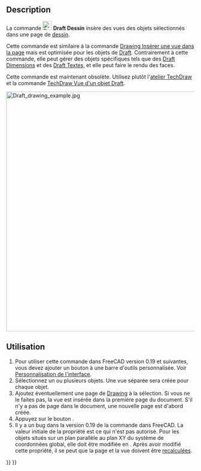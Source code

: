 <languages/>

{{Docnav/fr
|
|
|[[Draft_Workbench/fr|Atelier Draft]]
|IconL=
|IconR=
|IconC=Workbench_Draft.svg
}}

{{VeryImportantMessage|CETTE COMMANDE EST OBSOLETE<br>
Cette commande et l'[[Drawing_Workbench/fr|atelier Drawing]] avec lequel elle fonctionne ne sont plus disponibles dans la {{VersionPlus/fr|0.21}}. Utilisez l'[[TechDraw_Workbench/fr|atelier TechDraw]] et la commande [[TechDraw_DraftView/fr|TechDraw Vue d'un objet Draft]] à la place.}}

{{GuiCommand/fr
|Name=Draft Drawing
|Name/fr=Draft Dessin
|Workbenches=[[Drawing_Workbench/fr|Drawing]], [[Draft_Workbench/fr|Draft]], [[Arch_Workbench/fr|Arch]]
|SeeAlso=[[TechDraw_DraftView/fr|TechDraw Vue d'un objet Draft]]
}}

==Description==

La commande [[Image:Draft_Drawing.svg|24px]] '''Draft Dessin''' insère des vues des objets sélectionnés dans une page de [[Drawing_Workbench/fr|dessin]].

Cette commande est similaire à la commande [[Drawing_View|Drawing Insérer une vue dans la page]] mais est optimisée pour les objets de [[Draft_Workbench/fr|Draft]]. Contrairement à cette commande, elle peut gérer des objets spécifiques tels que des [[Draft_Dimension/fr|Draft Dimensions]] et des [[Draft_Text/fr|Draft Textes]], et elle peut faire le rendu des faces.

Cette commande est maintenant obsolète. Utilisez plutôt l'[[TechDraw_Workbench/fr|atelier TechDraw]] et la commande [[TechDraw_DraftView/fr|TechDraw Vue d'un objet Draft]].

[[Image:Draft drawing example.jpg|640px]]
{{Caption|A gauche, les objets Draft sélectionnés. A droite, les vues de dessin créées.}}

<span id="Usage"></span>
==Utilisation==

# Pour utiliser cette commande dans FreeCAD version 0.19 et suivantes, vous devez ajouter un bouton à une barre d'outils personnalisée. Voir [[Interface_Customization/fr|Personnalisation de l'interface]].
# Sélectionnez un ou plusieurs objets. Une vue séparée sera créée pour chaque objet.
# Ajoutez éventuellement une page de [[Drawing_Workbench/fr|Drawing]] à la sélection. Si vous ne le faites pas, la vue est insérée dans la première page du document. S'il n'y a pas de page dans le document, une nouvelle page est d'abord créée.
# Appuyez sur le bouton {{Button|[[Image:Draft_Drawing.svg|16px]] [[Draft_Drawing/fr|Draft Dessin]]}}.
# Il y a un bug dans la version 0.19 de la commande dans FreeCAD. La valeur initiale de la propriété {{PropertyData|Direction}} est {{Value|[0, 0, 0]}} ce qui n'est pas autorisé. Pour les objets situés sur un plan parallèle au plan XY du système de coordonnées global, elle doit être modifiée en {{Value|[0, 0, 1]}}. Après avoir modifié cette propriété, il se peut que la page et la vue doivent être [[Std_Refresh/fr|recalculées]].


{{Docnav/fr
|
|
|[[Draft_Workbench/fr|Atelier Draft]]
|IconL=
|IconR=
|IconC=Workbench_Draft.svg
}}

{{Draft Tools navi{{#translation:}}}}
{{Userdocnavi{{#translation:}}}}